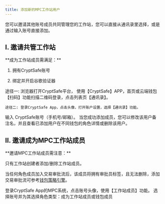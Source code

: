 ---
title: 添加新的MPC工作站用户
---

您可以邀请其他账号成员共同管理您的工作站，您可以直接从通讯录里选择，或是通过输入账号直接添加。

## I. 邀请共管工作站

<Tip> 
**成为工作站成员需满足：**

1. 拥有CryptSafe账号


2. 绑定并开启谷歌验证器

</Tip>


<Steps>
<Step title="使通讯录功能">
    途径一: 浏览器打开CryptSafe平台， 使用【CryptSafe】APP，首页或云端钱包【扫码】功能扫描二维码登录，点击列表页【通讯录】。

    途径二: 登录CryptSafe App，点击头像，打开账户设置，选择【通讯录】功能。

</Step>
<Step title="输入账号">
    输入 CryptSafe账号（手机号/邮箱）。
</Step>
<Step title="添加成功">
    当您成功添加成员，您可以修改该用户备注名，并且查看已添加用户在不同钱包的角色详情或删除该用户。
</Step>
</Steps>




## II. 邀请成为MPC工作站成员

<Tip> 
**邀请MPC工作站成员需注意：**

只有工作站创建者添加/删除工作站成员。

当任何角色成员加入交易审批流后，该成员将拥有审批员标签，且无法删除，添加交易审批流可参考[钱包策略引擎](/help-center/manage-mpc/strategy/transfer)。
</Tip>

<Steps>
<Step title="使用工作站成员功能">
    登录CryptSafe App的MPC系统，点击账号头像，使用【工作站成员】功能。

</Step>
<Step title="角色类型">
   选择账号并为其选择角色类型：成为工作站成员或钱包成员
</Step>

</Steps>

